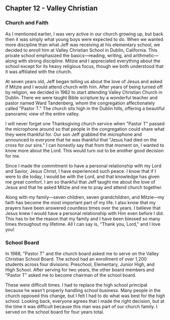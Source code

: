 ## Chapter 12 - Valley Christian

### Church and Faith

As I mentioned earlier, I was very active in our church growing up, but back
then it was simply what young boys were expected to do. When we wanted more
discipline than what Jeff was receiving at his elementary school, we decided to
enroll him at Valley Christian School in Dublin, California. This private school
emphasized the basics—reading, writing, and arithmetic—along with strong
discipline. Mitzie and I appreciated everything about the school except for its
heavy religious focus, though we both understood that it was affiliated with the
church.

At seven years old, Jeff began telling us about the love of Jesus and asked if
Mitzie and I would attend church with him. After years of being turned off by
religion, we decided in 1982 to start attending Valley Christian Church in
Dublin. There we were taught Bible scripture by a wonderful teacher and pastor
named Ward Tandenberg, whom the congregation affectionately called "Pastor T."
The church sits high in the Dublin hills, offering a beautiful panoramic view of
the entire valley.

I will never forget one Thanksgiving church service when "Pastor T" passed the
microphone around so that people in the congregation could share what they were
thankful for. Our son Jeff grabbed the microphone and announced to everyone that
he was thankful that "Jesus had died on the cross for our sins." I can honestly
say that from that moment on, I wanted to know more about the Lord. This would
turn out to be another good decision for me.

Since I made the commitment to have a personal relationship with my Lord and
Savior, Jesus Christ, I have experienced such peace. I know that if I were to
die today, I would be with the Lord, and that knowledge has given me great
comfort. I am so thankful that Jeff taught me about the love of Jesus and that
he asked Mitzie and me to pray and attend church together.

Along with my family—seven children, seven grandchildren, and Mitzie—my faith
has become the most important part of my life. I also know that my prayers have
been answered countless times over the years. I believe that Jesus knew I would
have a personal relationship with Him even before I did. This has to be the
reason that my family and I have been blessed so many times throughout my
lifetime. All I can say is, "Thank you, Lord," and I love you!

### School Board

In 1988, "Pastor T" and the church board asked me to serve on the Valley
Christian School Board. The school had an enrollment of over 1,200 students
across four divisions: Preschool, Elementary, Junior High, and High School.
After serving for two years, the other board members and "Pastor T" asked me to
become chairman of the school board.

These were difficult times. I had to replace the high school principal because
he wasn't properly handling school business. Many people in the church opposed
this change, but I felt I had to do what was best for the high school. Looking
back, everyone agrees that I made the right decision, but at the time it was
difficult because this man was part of our church family. I served on the school
board for four years total.
